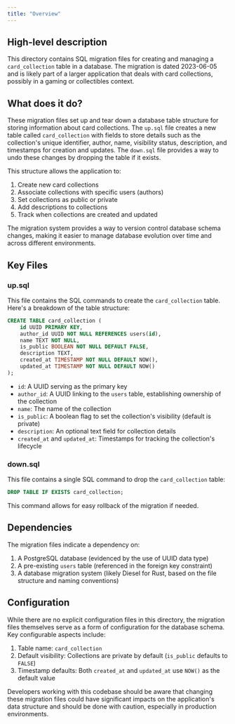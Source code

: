 ```yaml
---
title: "Overview"
---
```


## High-level description
This directory contains SQL migration files for creating and managing a `card_collection` table in a database. The migration is dated 2023-06-05 and is likely part of a larger application that deals with card collections, possibly in a gaming or collectibles context.

## What does it do?
These migration files set up and tear down a database table structure for storing information about card collections. The `up.sql` file creates a new table called `card_collection` with fields to store details such as the collection's unique identifier, author, name, visibility status, description, and timestamps for creation and updates. The `down.sql` file provides a way to undo these changes by dropping the table if it exists.

This structure allows the application to:
1. Create new card collections
2. Associate collections with specific users (authors)
3. Set collections as public or private
4. Add descriptions to collections
5. Track when collections are created and updated

The migration system provides a way to version control database schema changes, making it easier to manage database evolution over time and across different environments.

## Key Files

### up.sql
This file contains the SQL commands to create the `card_collection` table. Here's a breakdown of the table structure:

```sql
CREATE TABLE card_collection (
    id UUID PRIMARY KEY,
    author_id UUID NOT NULL REFERENCES users(id),
    name TEXT NOT NULL,
    is_public BOOLEAN NOT NULL DEFAULT FALSE,
    description TEXT,
    created_at TIMESTAMP NOT NULL DEFAULT NOW(),
    updated_at TIMESTAMP NOT NULL DEFAULT NOW()
);
```

- `id`: A UUID serving as the primary key
- `author_id`: A UUID linking to the `users` table, establishing ownership of the collection
- `name`: The name of the collection
- `is_public`: A boolean flag to set the collection's visibility (default is private)
- `description`: An optional text field for collection details
- `created_at` and `updated_at`: Timestamps for tracking the collection's lifecycle

### down.sql
This file contains a single SQL command to drop the `card_collection` table:

```sql
DROP TABLE IF EXISTS card_collection;
```

This command allows for easy rollback of the migration if needed.

## Dependencies
The migration files indicate a dependency on:
1. A PostgreSQL database (evidenced by the use of UUID data type)
2. A pre-existing `users` table (referenced in the foreign key constraint)
3. A database migration system (likely Diesel for Rust, based on the file structure and naming conventions)

## Configuration
While there are no explicit configuration files in this directory, the migration files themselves serve as a form of configuration for the database schema. Key configurable aspects include:

1. Table name: `card_collection`
2. Default visibility: Collections are private by default (`is_public` defaults to `FALSE`)
3. Timestamp defaults: Both `created_at` and `updated_at` use `NOW()` as the default value

Developers working with this codebase should be aware that changing these migration files could have significant impacts on the application's data structure and should be done with caution, especially in production environments.